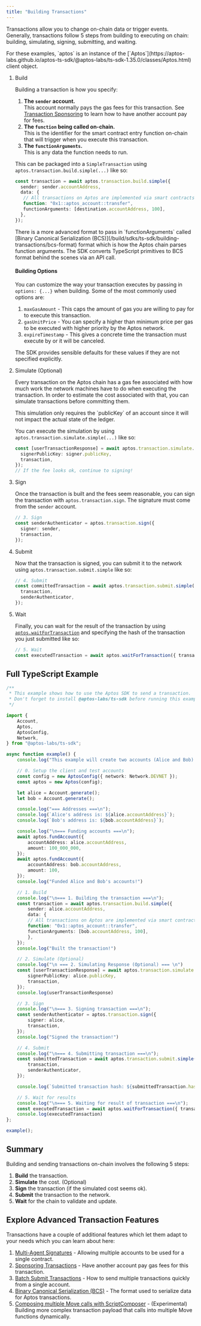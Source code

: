 ```yaml
---
title: "Building Transactions"
---
```


Transactions allow you to change on-chain data or trigger events. Generally, transactions follow 5 steps from building to executing on chain: building, simulating, signing, submitting, and waiting.






<Aside type="note">
  For these examples, `aptos` is an instance of the [`Aptos`](https://aptos-labs.github.io/aptos-ts-sdk/@aptos-labs/ts-sdk-1.35.0/classes/Aptos.html) client object.
</Aside>



<Steps>

1. Build

   Building a transaction is how you specify:

   1. **The `sender` account.** <br />This account normally pays the gas fees for this transaction. See [Transaction Sponsoring](/build/sdks/ts-sdk/building-transactions/sponsoring-transactions) to learn how to have another account pay for fees.
   2. **The `function` being called on-chain.** <br />This is the identifier for the smart contract entry function on-chain that will trigger when you execute this transaction.
   3. **The `functionArguments`.** <br />This is any data the function needs to run.

   This can be packaged into a `SimpleTransaction` using `aptos.transaction.build.simple(...)` like so:

   ```ts filename="build-a-transaction.ts"
   const transaction = await aptos.transaction.build.simple({
     sender: sender.accountAddress,
     data: {
   	  // All transactions on Aptos are implemented via smart contracts.
   	  function: "0x1::aptos_account::transfer",
   	  functionArguments: [destination.accountAddress, 100],
     },
   });
   ```

   <Aside type="note">
     There is a more advanced format to pass in `functionArguments` called [Binary Canonical Serialization (BCS)](/build/sdks/ts-sdk/building-transactions/bcs-format) format which is how the Aptos chain parses function arguments. The SDK converts TypeScript primitives to BCS format behind the scenes via an API call.
   </Aside>

   #### Building Options

   You can customize the way your transaction executes by passing in `options: {...}` when building. Some of the most commonly used options are:

   1. `maxGasAmount` - This caps the amount of gas you are willing to pay for to execute this transaction.
   2. `gasUnitPrice` - You can specify a higher than minimum price per gas to be executed with higher priority by the Aptos network.
   3. `expireTimestamp` - This gives a concrete time the transaction must execute by or it will be canceled.

   The SDK provides sensible defaults for these values if they are not specified explicitly.

2. Simulate (Optional)

   Every transaction on the Aptos chain has a gas fee associated with how much work the network machines have to do when executing the transaction. In order to estimate the cost associated with that, you can simulate transactions before committing them.

   <Aside type="note">
     This simulation only requires the `publicKey` of an account since it will not impact the actual state of the ledger.
   </Aside>

   You can execute the simulation by using `aptos.transaction.simulate.simple(...)` like so:

   ```ts filename="build-a-transaction.ts"
   const [userTransactionResponse] = await aptos.transaction.simulate.simple({
     signerPublicKey: signer.publicKey,
     transaction,
   });
   // If the fee looks ok, continue to signing!
   ```

3. Sign

   Once the transaction is built and the fees seem reasonable, you can sign the transaction with `aptos.transaction.sign`. The signature must come from the `sender` account.

   ```ts filename="build-a-transaction.ts"
   // 3. Sign
   const senderAuthenticator = aptos.transaction.sign({
     signer: sender,
     transaction,
   });
   ```

4. Submit

   Now that the transaction is signed, you can submit it to the network using `aptos.transaction.submit.simple` like so:

   ```ts filename="build-a-transaction.ts"
   // 4. Submit
   const committedTransaction = await aptos.transaction.submit.simple({
     transaction,
     senderAuthenticator,
   });
   ```

5. Wait

   Finally, you can wait for the result of the transaction by using [`aptos.waitForTransaction`](https://aptos-labs.github.io/aptos-ts-sdk/@aptos-labs/ts-sdk-1.35.0/classes/Aptos.html#waitForTransaction) and specifying the hash of the transaction you just submitted like so:

   ```ts filename="build-a-transaction.ts"
   // 5. Wait
   const executedTransaction = await aptos.waitForTransaction({ transactionHash: committedTransaction.hash });
   ```

</Steps>



## Full TypeScript Example

```ts filename="build-a-transaction.ts"
/**
 * This example shows how to use the Aptos SDK to send a transaction.
 * Don't forget to install @aptos-labs/ts-sdk before running this example!
 */

import {
    Account,
    Aptos,
    AptosConfig,
    Network,
} from "@aptos-labs/ts-sdk";

async function example() {
    console.log("This example will create two accounts (Alice and Bob) and send a transaction transfering APT to Bob's account.");

    // 0. Setup the client and test accounts
    const config = new AptosConfig({ network: Network.DEVNET });
    const aptos = new Aptos(config);

    let alice = Account.generate();
    let bob = Account.generate();

    console.log("=== Addresses ===\n");
    console.log(`Alice's address is: ${alice.accountAddress}`);
    console.log(`Bob's address is: ${bob.accountAddress}`);

    console.log("\n=== Funding accounts ===\n");
    await aptos.fundAccount({
        accountAddress: alice.accountAddress,
        amount: 100_000_000,
    });
    await aptos.fundAccount({
        accountAddress: bob.accountAddress,
        amount: 100,
    });
    console.log("Funded Alice and Bob's accounts!")

    // 1. Build
    console.log("\n=== 1. Building the transaction ===\n");
    const transaction = await aptos.transaction.build.simple({
        sender: alice.accountAddress,
        data: {
        // All transactions on Aptos are implemented via smart contracts.
        function: "0x1::aptos_account::transfer",
        functionArguments: [bob.accountAddress, 100],
        },
    });
    console.log("Built the transaction!")

    // 2. Simulate (Optional)
    console.log("\n === 2. Simulating Response (Optional) === \n")
    const [userTransactionResponse] = await aptos.transaction.simulate.simple({
        signerPublicKey: alice.publicKey,
        transaction,
    });
    console.log(userTransactionResponse)

    // 3. Sign
    console.log("\n=== 3. Signing transaction ===\n");
    const senderAuthenticator = aptos.transaction.sign({
        signer: alice,
        transaction,
    });
    console.log("Signed the transaction!")

    // 4. Submit
    console.log("\n=== 4. Submitting transaction ===\n");
    const submittedTransaction = await aptos.transaction.submit.simple({
        transaction,
        senderAuthenticator,
    });

    console.log(`Submitted transaction hash: ${submittedTransaction.hash}`);

    // 5. Wait for results
    console.log("\n=== 5. Waiting for result of transaction ===\n");
    const executedTransaction = await aptos.waitForTransaction({ transactionHash: submittedTransaction.hash });
    console.log(executedTransaction)
};

example();
```

## Summary

Building and sending transactions on-chain involves the following 5 steps:

1. **Build** the transaction.
2. **Simulate** the cost. (Optional)
3. **Sign** the transaction (if the simulated cost seems ok).
4. **Submit** the transaction to the network.
5. **Wait** for the chain to validate and update.

## Explore Advanced Transaction Features

Transactions have a couple of additional features which let them adapt to your needs which you can learn about here:

1. [Multi-Agent Signatures](/build/sdks/ts-sdk/building-transactions/multi-agent-transactions) - Allowing multiple accounts to be used for a single contract.
2. [Sponsoring Transactions](/build/sdks/ts-sdk/building-transactions/sponsoring-transactions) - Have another account pay gas fees for this transaction.
3. [Batch Submit Transactions](/build/sdks/ts-sdk/building-transactions/batching-transactions) - How to send multiple transactions quickly from a single account.
4. [Binary Canonical Serialization (BCS)](/build/sdks/ts-sdk/building-transactions/bcs-format) - The format used to serialize data for Aptos transactions.
5. [Composing multiple Move calls with ScriptComposer](/build/sdks/ts-sdk/building-transactions/script-composer) - (Experimental) Building more complex transaction payload that calls into multiple Move functions dynamically.
